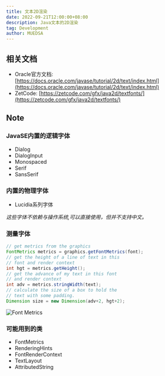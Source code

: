 ```yaml
---
title: 文本2D渲染
date: 2022-09-21T12:00:00+08:00
description: Java文本的2D渲染
tag: Development
author: MUEDSA
---
```



## 相关文档
- Oracle官方文档: [https://docs.oracle.com/javase/tutorial/2d/text/index.html](https://docs.oracle.com/javase/tutorial/2d/text/index.html)
- ZetCode: [https://zetcode.com/gfx/java2d/textfonts/](https://zetcode.com/gfx/java2d/textfonts/)

## Note

### JavaSE内置的逻辑字体
- Dialog
- DialogInput
- Monospaced
- Serif
- SansSerif

### 内置的物理字体
- Lucidia系列字体

*这些字体不依赖与操作系统,可以直接使用，但并不支持中文。*

### 测量字体
```java
// get metrics from the graphics
FontMetrics metrics = graphics.getFontMetrics(font);
// get the height of a line of text in this
// font and render context
int hgt = metrics.getHeight();
// get the advance of my text in this font
// and render context
int adv = metrics.stringWidth(text);
// calculate the size of a box to hold the
// text with some padding.
Dimension size = new Dimension(adv+2, hgt+2);
```
<div style={{display: "flex", justifyContent: "center"}}>
  <Image
    src="/images/font-metrics.gif"
    alt="Font Metrics"
    width={394}
    height={159}
    priority
    className="next-image"
  />
</div>

### 可能用到的类
- FontMetrics
- RenderingHints
- FontRenderContext
- TextLayout
- AttributedString
